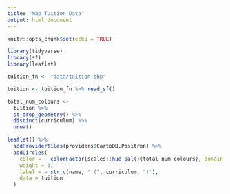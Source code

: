 ```yaml
---
title: "Map Tuition Data"
output: html_document
---
```


```r
knitr::opts_chunk$set(echo = TRUE)
```

```r
library(tidyverse)
library(sf)
library(leaflet)
```

```r
tuition_fn <- "data/tuition.shp"
```

```r
tuition <- tuition_fn %>% read_sf()
```

```r
total_num_colours <- 
  tuition %>% 
  st_drop_geometry() %>%
  distinct(curriculum) %>% 
  nrow()
```


```r
leaflet() %>% 
  addProviderTiles(providers$CartoDB.Positron) %>% 
  addCircles(
    color = ~ colorFactor(scales::hue_pal()(total_num_colours), domain = tuition$curriculum)(curriculum),
    weight = 3,
    label = ~ str_c(name, " (", curriculum, ")"),
    data = tuition
  )
```

